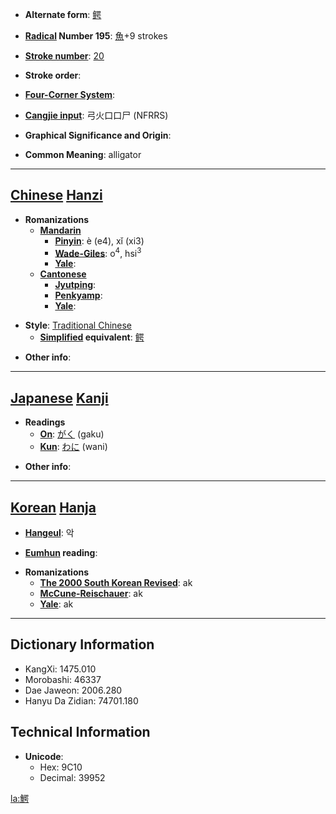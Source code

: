 * '''Alternate form''': [[鳄]]

* '''[[Wiktionary:Chinese radical index| Radical]] Number 195''': [[Wiktionary:Chinese radical index 魚|魚]]+9 strokes

* '''[[Wiktionary:Chinese total strokes index|Stroke number]]''': [[Wiktionary:Chinese total strokes index 20|20]]

* '''Stroke order''': 

* '''[[Wiktionary:Chinese four corner index|Four-Corner System]]''': 

* '''[[Wiktionary:Chinese Cangjie index|Cangjie input]]''': 弓火口口尸 (NFRRS)

* '''Graphical Significance and Origin''': 

* '''Common Meaning''': alligator

----

== [[Chinese]] [[Hanzi]] ==

* '''Romanizations'''
** '''[[Mandarin]]'''
*** '''[[Pinyin]]''': è (e4), xǐ (xi3)
*** '''[[Wade-Giles]]''': o<sup>4</sup>, hsi<sup>3</sup>
*** '''[[Yale]]''': 
** '''[[Cantonese]]'''
*** '''[[Jyutping]]''':
*** '''[[Penkyamp]]''': 
*** '''[[Yale]]''': 

* '''Style''': [[Traditional Chinese]] 
** '''[[Simplified Chinese|Simplified]] equivalent''': [[鳄]]

* '''Other info''': 

----

== [[Japanese]] [[Kanji]] ==

* '''Readings'''
** '''[[On]]''': [[がく]] (gaku)
** '''[[Kun]]''': [[わに]] (wani)

* '''Other info''':  

----

== [[Korean]] [[Hanja]] ==

* '''[[Hangeul]]''': 악

* '''[[Eumhun]] reading''': 

* '''Romanizations'''
** '''[[The 2000 South Korean Revised Romanization|The 2000 South Korean Revised]]''': ak
** '''[[McCune-Reischauer]]''': ak
** '''[[Yale]]''': ak

----

== Dictionary Information ==

* KangXi: 1475.010
* Morobashi: 46337
* Dae Jaweon: 2006.280
* Hanyu Da Zidian: 74701.180

== Technical Information ==

* '''Unicode''':
** Hex: 9C10
** Decimal: 39952

[[la:鰐]]